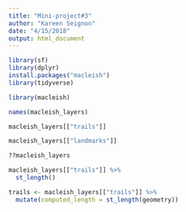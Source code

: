 ```yaml
---
title: "Mini-project#3"
author: "Kareen Seignon"
date: "4/15/2018"
output: html_document
---
```

```r
library(sf)
library(dplyr)
install.packages("macleish") 
library(tidyverse)
```
```r
library(macleish)
```
```r
names(macleish_layers)
```
```r
macleish_layers[["trails"]]
```
```r
macleish_layers[["landmarks"]]
```
```r
??macleish_layers
```
```r
macleish_layers[["trails"]] %>%
  st_length()
```
```r
trails <- macleish_layers[["trails"]] %>%
  mutate(computed_length = st_length(geometry))
```

